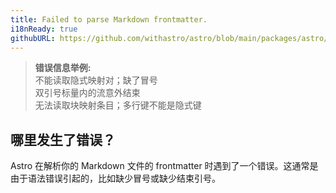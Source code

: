 ```yaml
---
title: Failed to parse Markdown frontmatter.
i18nReady: true
githubURL: https://github.com/withastro/astro/blob/main/packages/astro/src/core/errors/errors-data.ts
---
```


> **错误信息举例:**<br/>
不能读取隐式映射对；缺了冒号<br/>
双引号标量内的流意外结束<br/>
无法读取块映射条目；多行键不能是隐式键

## 哪里发生了错误？

Astro 在解析你的 Markdown 文件的 frontmatter 时遇到了一个错误。这通常是由于语法错误引起的，比如缺少冒号或缺少结束引号。
